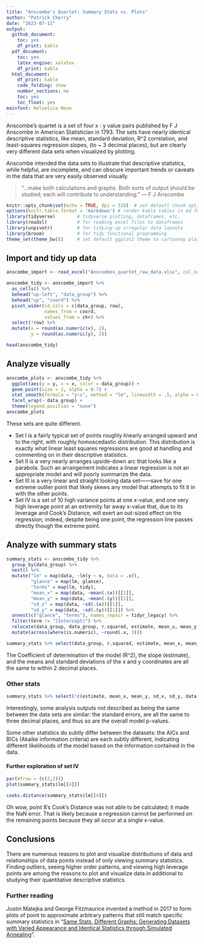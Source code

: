 ```yaml
---
title: "Anscombe's Quartet: Summary Stats vs. Plots"
author: "Patrick Cherry"
date: "2023-07-11"
output:
  github_document: 
    toc: yes
    df_print: kable
  pdf_document: 
    toc: yes
    latex_engine: xelatex
    df_print: kable
  html_document:
    df_print: kable
    code_folding: show
    number_sections: no
    toc: yes
    toc_float: yes
mainfont: Helvetica Neue
---
```

Anscombe's quartet is a set of four x : y value pairs published by F J Anscombe in American Statistician in 1793. The sets have nearly identical descriptive statistics, like mean, standard deviation, R^2 correlation, and least-squares regression slopes, (to ~ 3 decimal places), but are clearly very different data sets when visualized by plotting.

Anscombe intended the data sets to illustrate that descriptive statistics, while helpful, are incomplete, and can obscure important trends or caveats in the data that are very easily observed visually.

>"...make both calculations and graphs. Both sorts of output should be studied; each will contribute to understanding." — F J Anscombe

```r
knitr::opts_chunk$set(echo = TRUE, dpi = 320)  # set default chunk option to print the code
options(knitr.table.format = 'markdown') # render kable tables in md for github, comment out otherwise
library(tidyverse)        # tidyverse plotting, dataframes, etc.
library(readxl)           # for reading excel files to dataframes
library(unpivotr)         # for tidying up irregular data layouts
library(broom)            # for tidy functional programming
theme_set(theme_bw())     # set default ggplot2 theme to cartooney plain
```

## Import and tidy up data
```r
anscombe_import <- read_excel("Anscombes_quartet_raw_data.xlsx", col_names = FALSE)
```

```r
anscombe_tidy <- anscombe_import %>%
  as_cells() %>%
  behead("up-left", "data_group") %>%
  behead("up", "coord") %>%
  pivot_wider(id_cols = c(data_group, row),
              names_from = coord,
              values_from = chr) %>%
  select(!row) %>%
  mutate(x = round(as.numeric(x), 2),
         y = round(as.numeric(y), 2))

head(anscombe_tidy)
```

## Analyze visually
```r
anscombe_plots <- anscombe_tidy %>%
  ggplot(aes(y = y, x = x, color = data_group)) +
  geom_point(size = 2, alpha = 0.7) +
  stat_smooth(formula = "y~x", method = "lm", linewidth = .5, alpha = 0.25) +
  facet_wrap(~ data_group) +
  theme(legend.position = "none")
anscombe_plots
```

These sets are quite different.

  - Set I is a fairly typical set of points roughly linearly arranged upward and to the right, with roughly homoscedastic distribution. This distribution is exactly what linear least squares regressions are good at handling and commenting on in their descriptive statistics.
  - Set II is a very nearly arranges upside-down arc that looks like a parabola. Such an arrangement indicates a linear regression is not an appropriate model and will poorly summarize the data.
  - Set III is a very linear and straight looking data set——save for one extreme outlier point that likely skews any model that attempts to fit it in with the other points.
  - Set IV is a set of 10 high variance points at one x-value, and one very high leverage point at an extremity far away x-value that, due to its leverage and Cook's Distance, will exert an out-sized effect on the regression; indeed, despite being one point, the regression line passes directly though the extreme point.

## Analyze with summary stats
```r
summary_stats <- anscombe_tidy %>%
  group_by(data_group) %>%
  nest() %>%
  mutate("lm" = map(data, ~lm(y ~ x, data = .x)),
         "glance" = map(lm, glance),
         "terms" = map(lm, tidy),
         "mean_x" = map(data, ~mean(.$x))[[1]],
         "mean_y" = map(data, ~mean(.$y))[[1]],
         "sd_x" = map(data, ~sd(.$x))[[1]],
         "sd_y" = map(data, ~sd(.$y))[[1]]) %>%
  unnest(c("glance", "terms"), names_repair = tidyr_legacy) %>%
  filter(term != "(Intercept)") %>%
  relocate(data_group, data_group, r.squared, estimate, mean_x, mean_y, sd_x, sd_y, std.error, statistic1) %>%
  mutate(across(where(is.numeric), ~round(.x, 3)))

summary_stats %>% select(data_group, r.squared, estimate, mean_x, mean_y, sd_x, sd_y)
```

The Coefficient of determination of the model (R^2), the slope (estimate), and the means and standard deviations of the x and y coordinates are all the same to within 2 decimal places.

### Other stats
```r
summary_stats %>% select(!c(estimate, mean_x, mean_y, sd_x, sd_y, data, lm, adj.r.squared, df, term))
```

Interestingly, some analysis outputs not described as being the same between the data sets are similar: the standard errors, are all the same to three decimal places, and thus so are the overall model p-values.

Some other statistics do subtly differ between the datasets: the AICs and BICs (Akaike information criteria) are each subtly different, indicating different likelihoods of the model based on the information contained in the data. 

#### Further exploration of set IV
```r
par(mfrow = (c(2,2)))
plot(summary_stats$lm[[4]])
```

```r
cooks.distance(summary_stats$lm[[4]])
```

Oh wow, point 8's Cook's Distance was not able to be calculated; it made the NaN error. That is likely because a regression cannot be performed on the remaining points because they all occur at a single x-value.

## Conclusions
There are numerous reasons to plot and visualize distributions of data and relationships of data points instead of only viewing summary statistics. Finding outliers, seeing higher order patterns, and viewing high leverage points are among the reasons to plot and visualize data in additional to studying their quantitative descriptive statistics.

### Further reading
Justin Matejka and George Fitzmaurice invented a method in 2017 to form plots of point to approximate arbitrary patterns that still match specific summary statistics in "[Same Stats, Different Graphs: Generating Datasets with Varied Appearance and Identical Statistics through Simulated Annealing ](https://web.archive.org/web/20201004003855/https://www.autodesk.com/research/publications/same-stats-different-graphs)".
